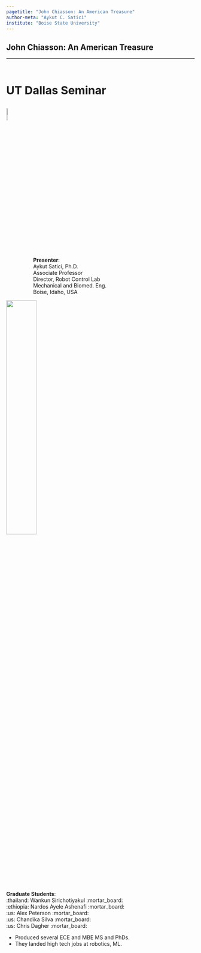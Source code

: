 ```yaml
---
pagetitle: "John Chiasson: An American Treasure"
author-meta: "Aykut C. Satici"
institute: "Boise State University"
---
```


## John Chiasson: An American Treasure {.center .smaller}
<!-- ###################################################################### -->

<hr>

::: {.r-stack style="font-size: 30px"}
<br>
<span style="font-weight: bold;">UT Dallas Seminar</span>
:::

::: {.center}
![](./contents/assets/UT_Dallas_2_Color_Emblem.svg){width="9%" fig-align="center"}
:::


<br/>

::: {layout="[50, 50, 50]"}
<span style="margin-left: 72px">__Presenter__:</span> <br>
<span style="margin-left: 72px">Aykut Satici, Ph.D.</span> <br>
<span style="margin-left: 72px">Associate Professor</span> <br>
<span style="margin-left: 72px">Director, Robot Control Lab</span> <br>
<span style="margin-left: 72px">Mechanical and Biomed. Eng.</span> <br>
<span style="margin-left: 72px">Boise, Idaho, USA</span>


![](./contents/assets/boisestate-stackedlogo-2color-rgb_v2.png){width="40%" fig-align="center"}

__Graduate Students__: <br/>
:thailand: Wankun Sirichotiyakul :mortar_board: <br/>
:ethiopia: Nardos Ayele Ashenafi :mortar_board: <br/>
:us: Alex Peterson :mortar_board: <br/>
:us: Chandika Silva :mortar_board: <br/>
:us: Chris Dagher :mortar_board: <br/>
:::

::: {.notes}
* Produced several ECE and MBE MS and PhDs.
* They landed high tech jobs at robotics, ML.
:::

<!--
## Peer-Reviewed Contributions

<br>

:::: {.columns}
::: {.column width="50%"}
### <span style="font-variant:small-caps;">NeuralPbc</span>

<ul>
<li class="fragment highlight-red" data-fragment-index="0">ISER 2020</li>
<li class="fragment highlight-red" data-fragment-index="0">CCTA 2021</li>
<li class="fragment highlight-blue" data-fragment-index="0">ACC 2022</li>
<li class="fragment highlight-blue" data-fragment-index="0">L-CSS 2022<sup>1</sup></li>
</ul>

:::
::: {.column width="50%"}
### <span style="font-variant:small-caps;">NeuralIdaPbc</span>

<ul>
<li class="fragment highlight-red" data-fragment-index="0">*IJC 2021*</li>
<li class="fragment highlight-blue" data-fragment-index="0">*TACON 2022*[^underreview]</li>
</ul>
:::
::::

[^underreview]: Under review

::: {.notes}
* ISER - International Symposium on Experimental Robotics
* CCTA - Conference on Control Technology and Applications
* ACC - American Control Conference
* LCSS - Control Systems Letters
* IJC - International Journal of Control
* TACON - Transactions on Automatic Control
:::
-->
